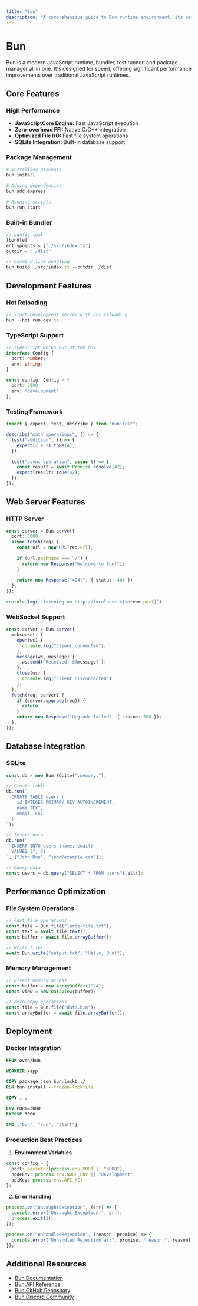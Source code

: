 ```yaml
---
title: "Bun"
description: "A comprehensive guide to Bun runtime environment, its performance features, and development tooling."
---
```


# Bun

Bun is a modern JavaScript runtime, bundler, test runner, and package manager all in one. It's designed for speed, offering significant performance improvements over traditional JavaScript runtimes.

## Core Features

### High Performance
- **JavaScriptCore Engine:** Fast JavaScript execution
- **Zero-overhead FFI:** Native C/C++ integration
- **Optimized File I/O:** Fast file system operations
- **SQLite Integration:** Built-in database support

### Package Management
```bash
# Installing packages
bun install

# Adding dependencies
bun add express

# Running scripts
bun run start
```

### Built-in Bundler
```javascript
// bunfig.toml
[bundle]
entrypoints = ["./src/index.ts"]
outdir = "./dist"

// Command line bundling
bun build ./src/index.ts --outdir ./dist
```

## Development Features

### Hot Reloading
```javascript
// Start development server with hot reloading
bun --hot run dev.ts
```

### TypeScript Support
```typescript
// TypeScript works out of the box
interface Config {
  port: number;
  env: string;
}

const config: Config = {
  port: 3000,
  env: 'development'
};
```

### Testing Framework
```typescript
import { expect, test, describe } from "bun:test";

describe("math operations", () => {
  test("addition", () => {
    expect(2 + 2).toBe(4);
  });

  test("async operation", async () => {
    const result = await Promise.resolve(42);
    expect(result).toBe(42);
  });
});
```

## Web Server Features

### HTTP Server
```typescript
const server = Bun.serve({
  port: 3000,
  async fetch(req) {
    const url = new URL(req.url);
    
    if (url.pathname === "/") {
      return new Response("Welcome to Bun!");
    }
    
    return new Response("404!", { status: 404 });
  },
});

console.log(`Listening on http://localhost:${server.port}`);
```

### WebSocket Support
```typescript
const server = Bun.serve({
  websocket: {
    open(ws) {
      console.log("Client connected");
    },
    message(ws, message) {
      ws.send(`Received: ${message}`);
    },
    close(ws) {
      console.log("Client disconnected");
    },
  },
  fetch(req, server) {
    if (server.upgrade(req)) {
      return;
    }
    return new Response("Upgrade failed", { status: 500 });
  },
});
```

## Database Integration

### SQLite
```typescript
const db = new Bun.SQLite(":memory:");

// Create table
db.run(`
  CREATE TABLE users (
    id INTEGER PRIMARY KEY AUTOINCREMENT,
    name TEXT,
    email TEXT
  )
`);

// Insert data
db.run(`
  INSERT INTO users (name, email)
  VALUES (?, ?)
`, ["John Doe", "john@example.com"]);

// Query data
const users = db.query("SELECT * FROM users").all();
```

## Performance Optimization

### File System Operations
```typescript
// Fast file operations
const file = Bun.file("large-file.txt");
const text = await file.text();
const buffer = await file.arrayBuffer();

// Write files
await Bun.write("output.txt", "Hello, Bun!");
```

### Memory Management
```typescript
// Direct memory access
const buffer = new ArrayBuffer(1024);
const view = new DataView(buffer);

// Zero-copy operations
const file = Bun.file("data.bin");
const arrayBuffer = await file.arrayBuffer();
```

## Deployment

### Docker Integration
```dockerfile
FROM oven/bun

WORKDIR /app

COPY package.json bun.lockb ./
RUN bun install --frozen-lockfile

COPY . .

ENV PORT=3000
EXPOSE 3000

CMD ["bun", "run", "start"]
```

### Production Best Practices
1. **Environment Variables**
```typescript
const config = {
  port: parseInt(process.env.PORT || "3000"),
  nodeEnv: process.env.NODE_ENV || "development",
  apiKey: process.env.API_KEY
};
```

2. **Error Handling**
```typescript
process.on("uncaughtException", (err) => {
  console.error("Uncaught Exception:", err);
  process.exit(1);
});

process.on("unhandledRejection", (reason, promise) => {
  console.error("Unhandled Rejection at:", promise, "reason:", reason);
});
```

## Additional Resources

- [Bun Documentation](https://bun.sh/docs)
- [Bun API Reference](https://bun.sh/docs/api/http)
- [Bun GitHub Repository](https://github.com/oven-sh/bun)
- [Bun Discord Community](https://bun.sh/discord)
